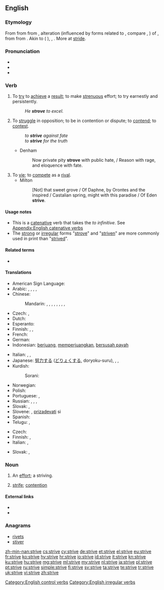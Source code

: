 ==English==

===Etymology===
From {{etyl|enm|en}} {{term|striven||to strive|lang=enm}} from {{etyl|fro|en}} {{term|estriver||to compete, quarrel|lang=fro}} from {{etyl|fro|en}} {{term|estrif||quarrel, dispute|lang=fro}}, alteration (influenced by {{etyl|gem|en}} forms related to {{etyl|frk|en}} {{m|frk|*strīban||to strive}}, compare {{etyl|dum|-}} {{term|streven||to strive|lang=dum}}, {{etyl|de|-}} {{term|streben||to strive|lang=de}}) of {{etyl|fro|en}} {{term|estrit|||lang=fro}}, from {{etyl|frk|en}} {{m|frk|*strīd||quarrel, dispute}} from {{etyl|gem-pro|en}} {{m|gem-pro|*strīdō||combat, strife}}. Akin to {{etyl|goh|-}} {{term|strīt||quarrel|lang=goh}} ({{etyl|de|-}} {{term|Streit|||lang=de}}), {{etyl|goh|-}} {{term|strītan||to fight|lang=goh}}, {{etyl|non|-}} {{term|strið|strīð|strife, contention|lang=non}}. More at [[stride]].

===Pronunciation===
* {{IPA|/ˈstɹaɪv/|lang=en}}
* {{audio|En-us-strive.ogg|Audio (US)|lang=en}}
* {{rhymes|aɪv|lang=en}}

===Verb===
{{en-verb|strives|striving|'''[[strove]]''' or '''[[strived]]'''|'''[[striven]]''' or '''[[strived]]'''}}

# To [[try]] to [[achieve]] a [[result]]; to make [[strenuous]] effort; to try earnestly and persistently.
#: ''He '''strove''' to excel.''
# To [[struggle]] in opposition; to be in contention or dispute; to [[contend]]; to [[contest]].
#: ''to '''strive''' against fate''
#: ''to '''strive''' for the truth''
#* Denham
#*: Now private pity '''strove''' with public hate, / Reason with rage, and eloquence with fate.
# To [[vie]]; to [[compete]] as a [[rival]].
#* Milton
#*: [Not] that sweet grove / Of Daphne, by Orontes and the inspired / Castalian spring, might with this paradise / Of Eden '''strive'''.

====Usage notes====
* This is a [[catenative]] verb that takes the ''to infinitive''. See [[Appendix:English catenative verbs]]
* The [[strong]] or [[irregular]] forms "[[strove]]" and "[[striven]]" are more commonly used in print than "[[strived]]".

====Related terms====
* {{l|en|strife}}

====Translations====
{{trans-top|to try to achieve}}
* American Sign Language: {{t|ase|S@NearInsideChesthigh-PalmAcross-S@NearInsideChesthigh-PalmAcross S@InsideChesthigh-PalmDown-S@InsideChesthigh-PalmDown}}
* Arabic: {{t|ar|كافح|tr=kāfaHa}}, {{t|ar|اجتهد|tr=iHtahada}}, {{t|ar|ناضل|tr=nāDala}}, {{t|ar|حرص|tr=HáraSa}}, {{t+|ar|جد|tr=jádda|sc=Arab}}
* Chinese:
*: Mandarin: {{t+|cmn|努力|tr=nǔlì|sc=Hani}}, {{t|cmn|奮鬥|sc=Hani}}, {{t+|cmn|奋斗|tr=fèndòu|sc=Hani}}, {{t|cmn|殫力|sc=Hani}}, {{t+|cmn|殚力|tr=dānlì|sc=Hani}}, {{t|cmn|力圖|sc=Hani}}, {{t+|cmn|力图|tr=lìtú|sc=Hani}}, {{t+|cmn|掙|sc=Hani}}, {{t+|cmn|挣|tr=zhèng|sc=Hani}}
* Czech: {{t|cs|usilovat}}, {{t+|cs|snažit se|impf}}
* Dutch: {{t+|nl|streven}}
* Esperanto: {{t+|eo|strebi}}
* Finnish: {{t+|fi|pyrkiä}}, {{t|fi|ponnistella}}, {{t+|fi|yrittää}}
* French: {{t+|fr|s'efforcer}}
* German: {{t+|de|streben}}
* Indonesian: [[juang|berjuang]], [[juang|memperjuangkan]], [[susah payah|bersusah payah]]
{{trans-mid}}
* Italian: {{t|it|sforzarsi}}, {{t+|it|cercare}}, {{t+|it|ambire}}
* Japanese: [[努力]]する ([[どりょく]]する, doryoku-suru), {{t|ja|闘う|tr=[[たたかう]], tatakau}}, {{t|ja|努める|tr=つとめる, tsutomeru}}, {{t+|ja|奮闘|alt=奮闘する|tr=ふんとうする, funtō-suru}}
* Kurdish:
*: Sorani: {{t+|ku|تێکۆشان}}
* Norwegian: {{t|no|streve}}
* Polish: {{t+|pl|starać się}}
* Portuguese: {{t|pt|esforçar-se}}, {{t+|pt|batalhar}}
* Russian: {{t+|ru|стремиться|tr=stremít'sja}}, {{t+|ru|стараться|tr=starát'sja}}, {{t+|ru|бороться|tr=borót'sja}}, {{t+|ru|прилагать усилия|tr=prilagát' usílija}}
* Slovak: {{t|sk|snažiť sa}}, {{t|sk|usilovať sa}}
* Slovene: {{t|sl|stremeti}}, [[prizadevati]] si
* Spanish: {{t+|es|esforzarse}}
* Telugu: {{t|te|కష్టించు|tr=kashTiMchu}}, {{t|te|కృషి చేయు|tr=krushi cEyu}}
{{trans-bottom}}

{{trans-top|to struggle in opposition}}
* Czech: {{t|cs|čelit|impf}}
* Finnish: {{t+|fi|taistella}}, {{t+|fi|kamppailla}}
* Italian: {{t+|it|lottare}}, {{t+|it|battersi}}
{{trans-mid}}
* Slovak: {{t|sk|čeliť}}, {{t|sk|bojovať}}
{{trans-bottom}}

===Noun===
{{en-noun}}

# {{context|obsolete|lang=en}} An [[effort]]; a striving.
#: {{rfquotek|Chapman}}
# {{context|obsolete|lang=en}} [[strife]]; [[contention]]
#: {{rfquotek|Wyclif Bible (Luke xxi. 9)}}

====External links====
* {{R:Webster 1913}}
* {{R:Century 1911}}

===Anagrams===
* [[rivets#English|rivets]]
* [[stiver#English|stiver]]

[[Category:English control verbs]]
[[Category:English irregular verbs]]

[[zh-min-nan:strive]]
[[cs:strive]]
[[cy:strive]]
[[de:strive]]
[[et:strive]]
[[el:strive]]
[[eu:strive]]
[[fr:strive]]
[[ko:strive]]
[[hy:strive]]
[[hr:strive]]
[[io:strive]]
[[id:strive]]
[[it:strive]]
[[kn:strive]]
[[ku:strive]]
[[hu:strive]]
[[mg:strive]]
[[ml:strive]]
[[my:strive]]
[[nl:strive]]
[[ja:strive]]
[[pl:strive]]
[[pt:strive]]
[[ru:strive]]
[[simple:strive]]
[[fi:strive]]
[[sv:strive]]
[[ta:strive]]
[[te:strive]]
[[tr:strive]]
[[uk:strive]]
[[vi:strive]]
[[zh:strive]]